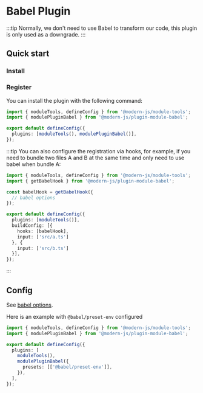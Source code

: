 # Babel Plugin

:::tip
Normally, we don't need to use Babel to transform our code, this plugin is only used as a downgrade.
:::

## Quick start

### Install


<PackageManagerTabs command="add @modern-js/plugin-module-babel -D" />

### Register

You can install the plugin with the following command:

```ts
import { moduleTools, defineConfig } from '@modern-js/module-tools';
import { modulePluginBabel } from '@modern-js/plugin-module-babel';

export default defineConfig({
  plugins: [moduleTools(), modulePluginBabel()],
});
```

:::tip
You can also configure the registration via hooks, for example,
if you need to bundle two files A and B at the same time and only need to use babel when bundle A:
```ts
import { moduleTools, defineConfig } from '@modern-js/module-tools';
import { getBabelHook } from '@modern-js/plugin-module-babel';

const babelHook = getBabelHook({
  // babel options
});

export default defineConfig({
  plugins: [moduleTools()],
  buildConfig: [{
    hooks: [babelHook],
    input: ['src/a.ts']
  }, {
    input: ['src/b.ts']
  }],
});
```
:::

## Config

See [babel options](https://babeljs.io/docs/options).

Here is an example with `@babel/preset-env` configured

```ts
import { moduleTools, defineConfig } from '@modern-js/module-tools';
import { modulePluginBabel } from '@modern-js/plugin-module-babel';

export default defineConfig({
  plugins: [
    moduleTools(),
    modulePluginBabel({
      presets: [['@babel/preset-env']],
    }),
  ],
});
```
